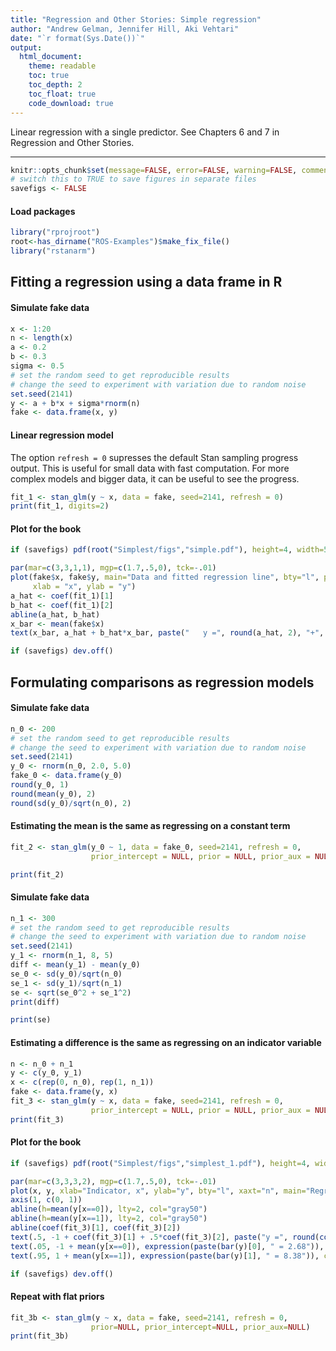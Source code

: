 ```yaml
---
title: "Regression and Other Stories: Simple regression"
author: "Andrew Gelman, Jennifer Hill, Aki Vehtari"
date: "`r format(Sys.Date())`"
output:
  html_document:
    theme: readable
    toc: true
    toc_depth: 2
    toc_float: true
    code_download: true
---
```

Linear regression with a single predictor. See Chapters 6 and 7 in
Regression and Other Stories.

-------------


```r
knitr::opts_chunk$set(message=FALSE, error=FALSE, warning=FALSE, comment=NA)
# switch this to TRUE to save figures in separate files
savefigs <- FALSE
```

#### Load packages

```r
library("rprojroot")
root<-has_dirname("ROS-Examples")$make_fix_file()
library("rstanarm")
```

## Fitting a regression using a data frame in R

#### Simulate fake data

```r
x <- 1:20
n <- length(x)
a <- 0.2
b <- 0.3
sigma <- 0.5
# set the random seed to get reproducible results
# change the seed to experiment with variation due to random noise
set.seed(2141) 
y <- a + b*x + sigma*rnorm(n)
fake <- data.frame(x, y)
```

#### Linear regression model

The option `refresh = 0` supresses the default Stan sampling
progress output. This is useful for small data with fast
computation. For more complex models and bigger data, it can be
useful to see the progress.

```r
fit_1 <- stan_glm(y ~ x, data = fake, seed=2141, refresh = 0)
print(fit_1, digits=2)
```

#### Plot for the book

```r
if (savefigs) pdf(root("Simplest/figs","simple.pdf"), height=4, width=5.5)
```
```r
par(mar=c(3,3,1,1), mgp=c(1.7,.5,0), tck=-.01)
plot(fake$x, fake$y, main="Data and fitted regression line", bty="l", pch=20,
     xlab = "x", ylab = "y")
a_hat <- coef(fit_1)[1]
b_hat <- coef(fit_1)[2]
abline(a_hat, b_hat)
x_bar <- mean(fake$x)
text(x_bar, a_hat + b_hat*x_bar, paste("   y =", round(a_hat, 2), "+", round(b_hat, 2), "* x"), adj=0)
```
```r
if (savefigs) dev.off()
```

## Formulating comparisons as regression models

#### Simulate fake data

```r
n_0 <- 200
# set the random seed to get reproducible results
# change the seed to experiment with variation due to random noise
set.seed(2141)
y_0 <- rnorm(n_0, 2.0, 5.0)
fake_0 <- data.frame(y_0)
round(y_0, 1)
round(mean(y_0), 2)
round(sd(y_0)/sqrt(n_0), 2)
```

#### Estimating the mean is the same as regressing on a constant term

```r
fit_2 <- stan_glm(y_0 ~ 1, data = fake_0, seed=2141, refresh = 0,
                  prior_intercept = NULL, prior = NULL, prior_aux = NULL)
```
```r
print(fit_2)
```

#### Simulate fake data

```r
n_1 <- 300
# set the random seed to get reproducible results
# change the seed to experiment with variation due to random noise
set.seed(2141)
y_1 <- rnorm(n_1, 8, 5)
diff <- mean(y_1) - mean(y_0)
se_0 <- sd(y_0)/sqrt(n_0)
se_1 <- sd(y_1)/sqrt(n_1)
se <- sqrt(se_0^2 + se_1^2)
print(diff)

print(se)
```

#### Estimating a difference is the same as regressing on an indicator variable

```r
n <- n_0 + n_1
y <- c(y_0, y_1)
x <- c(rep(0, n_0), rep(1, n_1))
fake <- data.frame(y, x)
fit_3 <- stan_glm(y ~ x, data = fake, seed=2141, refresh = 0, 
                  prior_intercept = NULL, prior = NULL, prior_aux = NULL)
print(fit_3)
```

#### Plot for the book

```r
if (savefigs) pdf(root("Simplest/figs","simplest_1.pdf"), height=4, width=5)
```
```r
par(mar=c(3,3,3,2), mgp=c(1.7,.5,0), tck=-.01)
plot(x, y, xlab="Indicator, x", ylab="y", bty="l", xaxt="n", main="Regression on an indicator is the same\nas computing a difference in means",  pch=19, cex=.5)
axis(1, c(0, 1))
abline(h=mean(y[x==0]), lty=2, col="gray50")
abline(h=mean(y[x==1]), lty=2, col="gray50")
abline(coef(fit_3)[1], coef(fit_3)[2])
text(.5, -1 + coef(fit_3)[1] + .5*coef(fit_3)[2], paste("y =", round(coef(fit_3)[1], 2), "+", round(coef(fit_3)[2], 2), "x"), cex=.9, adj=0)
text(.05, -1 + mean(y[x==0]), expression(paste(bar(y)[0], " = 2.68")), col="gray30", cex=.9, adj=0)
text(.95, 1 + mean(y[x==1]), expression(paste(bar(y)[1], " = 8.38")), col="gray30", cex=.9, adj=1)
```
```r
if (savefigs) dev.off()
```

#### Repeat with flat priors

```r
fit_3b <- stan_glm(y ~ x, data = fake, seed=2141, refresh = 0,
                  prior=NULL, prior_intercept=NULL, prior_aux=NULL)
print(fit_3b)
```

